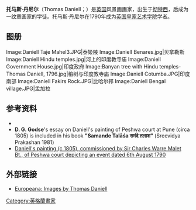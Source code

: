 '''托马斯·丹尼尔'''（Thomas Daniell；{{bd|1749年||1840年|3月19日||}}）是[[英国|英国]]风景画画家，出生于[[彻特西|彻特西]]，后成为一纹章画家的学徒。托马斯·丹尼尔在1790年成为[[英国皇家艺术学院|英国皇家艺术学院]]学者。

==图册==
<gallery>
Image:Daniell Taje Mahel3.JPG|泰姬陵
Image:Daniell Benares.jpg|贝拿勒斯
Image:Daniell Hindu temples.jpg|河上的印度教寺庙
Image:Daniell Government House.jpg|印度政府
Image:Banyan tree with Hindu temples-Thomas Daniell, 1796.jpg|榕树与印度教寺庙
Image:Daniell Cotumba.JPG|印度南部
Image:Daniell Fakirs Rock.JPG|比哈尔邦
Image:Daniell Bengal village.JPG|孟加拉
</gallery>

==参考资料==
*{{1911}}
* '''D. G. Godse''''s essay on Daniell's painting of Peshwa court at Pune (circa 1805) is included in his book '''"Samande Talāśa समंदे तलाश"''' (Sreevidya Prakashan 1981)
* [http://searchingforlaugh.blogspot.com/2007/09/perhaps-beautiful-but-surely-fraud.html Daniell's painting (c 1805), commissioned by Sir Charles Warre Malet Bt., of Peshwa court depicting an event dated 6th August 1790] {{Wayback|url=http://searchingforlaugh.blogspot.com/2007/09/perhaps-beautiful-but-surely-fraud.html |date=20190520231016 }}

==外部链接==
{{commonscat|Thomas Daniell}}
*[http://www.europeana.eu/portal/search.html?query=%22Daniell%2C+Thomas%22&tab=image&qf=TYPE:IMAGE Europeana: Images by Thomas Daniell] {{Wayback|url=http://www.europeana.eu/portal/search.html?query=%22Daniell%2C+Thomas%22&tab=image&qf=TYPE:IMAGE |date=20160413075505 }}

{{Authority control}}
{{DEFAULTSORT:T}}
[[Category:英格蘭畫家|Category:英格蘭畫家]]